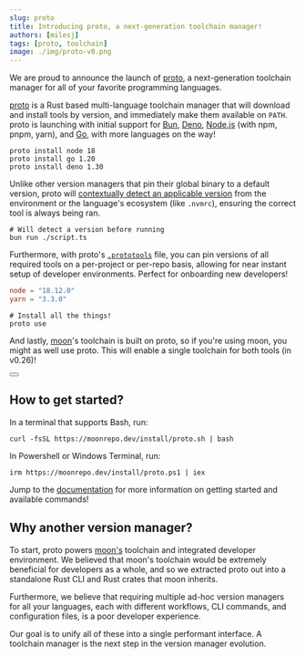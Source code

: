 ```yaml
---
slug: proto
title: Introducing proto, a next-generation toolchain manager!
authors: [milesj]
tags: [proto, toolchain]
image: ./img/proto-v0.png
---
```



We are proud to announce the launch of [proto](/proto), a next-generation toolchain manager for all
of your favorite programming languages.

<!--truncate-->

<div className="flex justify-center mb-3">
  <Logo width="40%" className="block" />
</div>

[proto](/proto) is a Rust based multi-language toolchain manager that will download and install
tools by version, and immediately make them available on `PATH`. proto is launching with initial
support for [Bun](https://bun.sh), [Deno](https://deno.land), [Node.js](https://nodejs.org) (with
npm, pnpm, yarn), and [Go](https://go.dev), with more languages on the way!

```shell
proto install node 18
proto install go 1.20
proto install deno 1.30
```

Unlike other version managers that pin their global binary to a default version, proto will
[contextually detect an applicable version](/docs/proto/detection) from the environment or the
language's ecosystem (like `.nvmrc`), ensuring the correct tool is always being ran.

```shell
# Will detect a version before running
bun run ./script.ts
```

Furthermore, with proto's [`.prototools`](/docs/proto/config) file, you can pin versions of all
required tools on a per-project or per-repo basis, allowing for near instant setup of developer
environments. Perfect for onboarding new developers!

```toml title=".prototools"
node = "18.12.0"
yarn = "3.3.0"
```

```shell
# Install all the things!
proto use
```

And lastly, [moon](/moon)'s toolchain is built on proto, so if you're using moon, you might as well
use proto. This will enable a single toolchain for both tools (in v0.26)!

<div class="flex justify-center">
  <Button label="View documentation" href="/docs/proto" size="lg" />
</div>

## How to get started?

In a terminal that supports Bash, run:

```
curl -fsSL https://moonrepo.dev/install/proto.sh | bash
```

In Powershell or Windows Terminal, run:

```
irm https://moonrepo.dev/install/proto.ps1 | iex
```

Jump to the [documentation](/docs/proto) for more information on getting started and available
commands!

## Why another version manager?

To start, proto powers [moon's](/moon) toolchain and integrated developer environment. We believed
that moon's toolchain would be extremely beneficial for developers as a whole, and so we extracted
proto out into a standalone Rust CLI and Rust crates that moon inherits.

Furthermore, we believe that requiring multiple ad-hoc version managers for all your languages, each
with different workflows, CLI commands, and configuration files, is a poor developer experience.

Our goal is to unify all of these into a single performant interface. A toolchain manager is the
next step in the version manager evolution.
